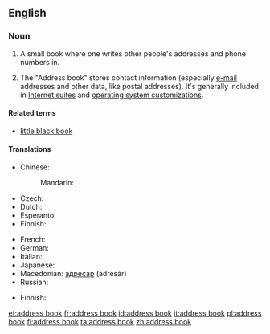 ==English==
{{wikipedia}}

===Noun===
{{en-noun|sg=[[address]] [[book]]}}

# A small book where one writes other people's addresses and phone numbers in.
# {{computing}} The "Address book" stores contact information (especially [[e-mail]] addresses and other data, like postal addresses).  It's generally included in [[w:Internet suite|Internet suites]] and  [[w:operating  system|operating system customizations]].

====Related terms====
* [[little black book]]

====Translations====
{{trans-top|small book with addresses}}
* Chinese:
*: Mandarin: {{t|zh|地址簿|tr=dìzhǐbù|sc=Hani}}
* Czech: {{t-|cs|adresář|m}}
* Dutch: {{t|nl|adresboek|n}}
* Esperanto: {{t|eo|adreslibro}}
* Finnish: {{t|fi|osoitekirja}}
{{trans-mid}}
* French: {{t|fr|carnet d'adresses|m}}
* German: {{t|de|Adressbuch|n}}
* Italian: {{t|it|rubrica|f}}
* Japanese: {{t|ja|アドレス帳|tr=adoresu-chō|sc=Jpan}}
* Macedonian: [[адресар]] (adresár) {{m}}
* Russian: {{t|ru|адресная книга|f|tr=ádresnaja kníga|sc=Cyrl}}
{{trans-bottom}}

{{trans-top|computing: file containing e-mail addresses and other data on one's contacts}}
* Finnish: {{t|fi|osoitekirja}}
{{trans-mid}}
{{trans-bottom}}

[[et:address book]]
[[fr:address book]]
[[id:address book]]
[[it:address book]]
[[pl:address book]]
[[fi:address book]]
[[ta:address book]]
[[zh:address book]]